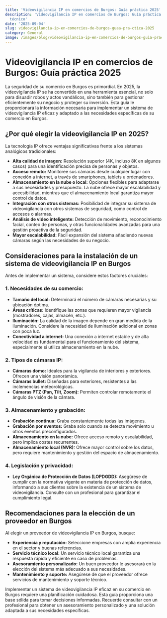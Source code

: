 ```yaml
---
title: 'Videovigilancia IP en comercios de Burgos: Guía práctica 2025'
description: 'Videovigilancia IP en comercios de Burgos: Guía práctica 2025 — artículo
  técnico'
date: '2025-09-04'
slug: videovigilancia-ip-en-comercios-de-burgos-guaa-pra-ctica-2025
category: General
image: /images/blog/videovigilancia-ip-en-comercios-de-burgos-guia-practica-2025/videovigilancia-ip-en-comercios-de-burgos-guia-practica-2025-hero-001.webp
---
```


# Videovigilancia IP en comercios de Burgos: Guía práctica 2025

La seguridad de su comercio en Burgos es primordial.  En 2025, la videovigilancia IP se ha convertido en una herramienta esencial, no solo para disuadir robos y actos vandálicos, sino también para gestionar eficientemente su negocio y proteger su inversión.  Esta guía le proporcionará la información necesaria para implementar un sistema de videovigilancia IP eficaz y adaptado a las necesidades específicas de su comercio en Burgos.

## ¿Por qué elegir la videovigilancia IP en 2025?

La tecnología IP ofrece ventajas significativas frente a los sistemas analógicos tradicionales:

* **Alta calidad de imagen:** Resolución superior (4K, incluso 8K en algunos casos) para una identificación precisa de personas y objetos.
* **Acceso remoto:** Monitoree sus cámaras desde cualquier lugar con conexión a internet, a través de smartphones, tablets u ordenadores.
* **Almacenamiento en la nube o local:** Opciones flexibles para adaptarse a sus necesidades y presupuesto. La nube ofrece mayor escalabilidad y accesibilidad, mientras que el almacenamiento local garantiza mayor control de datos.
* **Integración con otros sistemas:** Posibilidad de integrar su sistema de videovigilancia con otros sistemas de seguridad, como control de accesos o alarmas.
* **Análisis de video inteligente:**  Detección de movimiento, reconocimiento facial, conteo de personas, y otras funcionalidades avanzadas para una gestión proactiva de la seguridad.
* **Mayor escalabilidad:**  Fácil expansión del sistema añadiendo nuevas cámaras según las necesidades de su negocio.


##  Consideraciones para la instalación de un sistema de videovigilancia IP en Burgos

Antes de implementar un sistema, considere estos factores cruciales:

### 1.  Necesidades de su comercio:

* **Tamaño del local:** Determinará el número de cámaras necesarias y su ubicación óptima.
* **Áreas críticas:** Identifique las zonas que requieren mayor vigilancia (mostradores, cajas, almacén, etc.).
* **Iluminación:**  La calidad de la imagen depende en gran medida de la iluminación. Considere la necesidad de iluminación adicional en zonas con poca luz.
* **Conectividad a internet:** Una conexión a internet estable y de alta velocidad es fundamental para el funcionamiento del sistema, especialmente si utiliza almacenamiento en la nube.

### 2.  Tipos de cámaras IP:

* **Cámaras domo:** Ideales para la vigilancia de interiores y exteriores. Ofrecen una visión panorámica.
* **Cámaras bullet:**  Diseñadas para exteriores, resistentes a las inclemencias meteorológicas.
* **Cámaras PTZ (Pan, Tilt, Zoom):** Permiten controlar remotamente el ángulo de visión de la cámara.

### 3.  Almacenamiento y grabación:

* **Grabación continua:** Graba constantemente todas las imágenes.
* **Grabación por eventos:** Graba solo cuando se detecta movimiento u otros eventos preconfigurados.
* **Almacenamiento en la nube:** Ofrece acceso remoto y escalabilidad, pero implica costes recurrentes.
* **Almacenamiento local (NVR):** Ofrece mayor control sobre los datos, pero requiere mantenimiento y gestión del espacio de almacenamiento.

### 4.  Legislación y privacidad:

* **Ley Orgánica de Protección de Datos (LOPDGDD):**  Asegúrese de cumplir con la normativa vigente en materia de protección de datos, informando a sus clientes sobre la existencia de un sistema de videovigilancia.  Consulte con un profesional para garantizar el cumplimiento legal.


##  Recomendaciones para la elección de un proveedor en Burgos

Al elegir un proveedor de videovigilancia IP en Burgos, busque:

* **Experiencia y reputación:**  Seleccione empresas con amplia experiencia en el sector y buenas referencias.
* **Servicio técnico local:**  Un servicio técnico local garantiza una respuesta rápida y eficiente en caso de problemas.
* **Asesoramiento personalizado:**  Un buen proveedor le asesorará en la elección del sistema más adecuado a sus necesidades.
* **Mantenimiento y soporte:**  Asegúrese de que el proveedor ofrece servicios de mantenimiento y soporte técnico.


Implementar un sistema de videovigilancia IP eficaz en su comercio en Burgos requiere una planificación cuidadosa. Esta guía proporciona una base sólida para tomar decisiones informadas.  Recuerde consultar con un profesional para obtener un asesoramiento personalizado y una solución adaptada a sus necesidades específicas.
